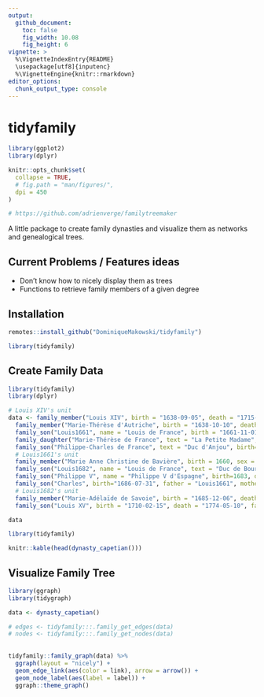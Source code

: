 ```yaml
---
output: 
  github_document:
    toc: false
    fig_width: 10.08
    fig_height: 6
vignette: >
  %\VignetteIndexEntry{README}
  \usepackage[utf8]{inputenc}
  %\VignetteEngine{knitr::rmarkdown}
editor_options: 
  chunk_output_type: console
---
```


# tidyfamily

```r
library(ggplot2)
library(dplyr)

knitr::opts_chunk$set(
  collapse = TRUE,
  # fig.path = "man/figures/",
  dpi = 450
)

# https://github.com/adrienverge/familytreemaker
```


A little package to create family dynasties and visualize them as networks and genealogical trees.


## Current Problems / Features ideas

- Don't know how to nicely display them as trees
- Functions to retrieve family members of a given degree

## Installation

```r
remotes::install_github("DominiqueMakowski/tidyfamily")

library(tidyfamily)
```

## Create Family Data

```r
library(tidyfamily)
library(dplyr)

# Louis XIV's unit
data <- family_member("Louis XIV", birth = "1638-09-05", death = "1715-09-01", sex = "Male") %>% 
  family_member("Marie-Thérèse d'Autriche", birth = "1638-10-10", death = "1683-07-30", sex = "Female") %>% 
  family_son("Louis1661", name = "Louis de France", birth = "1661-11-01", death = "1711-04-14", father = "Louis XIV", mother = "Marie-Thérèse d'Autriche") %>% 
  family_daughter("Marie-Thérèse de France", text = "La Petite Madame", birth = 1667, death = 1672, father = "Louis XIV", mother = "Marie-Thérèse d'Autriche") %>% 
  family_son("Philippe-Charles de France", text = "Duc d'Anjou", birth="1668-08-05", death = "1671-07-10", father = "Louis XIV", mother = "Marie-Thérèse d'Autriche") %>% 
  # Louis1661's unit
  family_member("Marie Anne Christine de Bavière", birth = 1660, sex = "Female") %>% 
  family_son("Louis1682", name = "Louis de France", text = "Duc de Bourgogne", birth=1682, death = 1712, father = "Louis1661", mother = "Marie Anne Christine de Bavière") %>% 
  family_son("Philippe V", name = "Philippe V d'Espagne", birth=1683, death = 1746, father = "Louis1661", mother = "Marie Anne Christine de Bavière") %>% 
  family_son("Charles", birth="1686-07-31", father = "Louis1661", mother = "Marie Anne Christine de Bavière") %>% 
  # Louis1682's unit
  family_member("Marie-Adélaïde de Savoie", birth = "1685-12-06", death = "1712-02-12", sex = "Female") %>% 
  family_son("Louis XV", birth = "1710-02-15", death = "1774-05-10", father = "Louis1682", mother = "Marie-Adélaïde de Savoie")

data
```
```r
library(tidyfamily)

knitr::kable(head(dynasty_capetian()))
```

## Visualize Family Tree

```r
library(ggraph)
library(tidygraph)

data <- dynasty_capetian()

# edges <- tidyfamily:::.family_get_edges(data)
# nodes <- tidyfamily:::.family_get_nodes(data)
  
  
tidyfamily::family_graph(data) %>%
  ggraph(layout = "nicely") +
  geom_edge_link(aes(color = link), arrow = arrow()) +
  geom_node_label(aes(label = label)) +
  ggraph::theme_graph()
```




